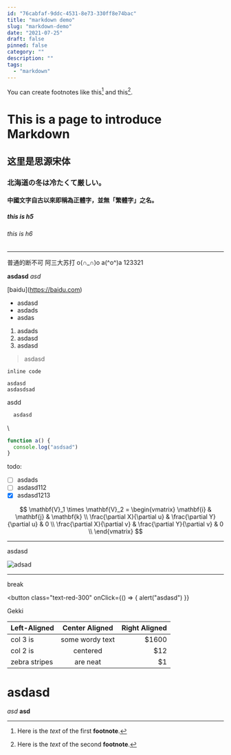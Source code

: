 ```yaml
---
id: "76cabfaf-9ddc-4531-8e73-330ff8e74bac"
title: "markdown demo"
slug: "markdown-demo"
date: "2021-07-25"
draft: false
pinned: false
category: ""
description: ""
tags:
  - "markdown"
---
```


You can create footnotes like this[^fn1] and this[^fn2].

# This is a page to introduce Markdown

## 这里是思源宋体

### <span class="text-red-300">北海道</span>の冬は冷たくて厳しい。

#### 中國文字自古以來即稱為正體字，並無「繁體字」之名。

##### this is h5

###### this is h6

---

普通的断不可
阿三大苏打
o(∩_∩)o
a(^o^)a
123321

**asdasd**
_asd_

\[baidu](https://baidu.com)

- asdasd
- asdads
- asdas

1. asdads
2. asdasd
3. asdasd

> asdasd

`inline code`

    asdasd
    asdasdsad

asdd

```bash
  asdasd
```

\

```javascript
function a() {
  console.log("asdsad")
}
```

todo:

- [ ] asdads
- [ ] asdasd112
- [x] asdasd1213

$$
\mathbf{V}_1 \times \mathbf{V}_2 =  \begin{vmatrix}
\mathbf{i} & \mathbf{j} & \mathbf{k} \\
\frac{\partial X}{\partial u} &  \frac{\partial Y}{\partial u} & 0 \\
\frac{\partial X}{\partial v} &  \frac{\partial Y}{\partial v} & 0 \\
\end{vmatrix}
$$

---

asdasd

![adsad](https://upload.wikimedia.org/wikipedia/commons/thumb/e/eb/Ash_Tree_-_geograph.org.uk_-_590710.jpg/220px-Ash_Tree_-_geograph.org.uk_-_590710.jpg)

---

break

<button
  class="text-red-300"
  onClick={() => {
    alert("asdasd")
  }}
>
  Gekki
</button>

| Left-Aligned  | Center Aligned  | Right Aligned |
| :------------ | :-------------: | ------------: |
| col 3 is      | some wordy text |         $1600 |
| col 2 is      |    centered     |           $12 |
| zebra stripes |    are neat     |            $1 |

[^fn1]: Here is the _text_ of the first **footnote**.
[^fn2]: Here is the _text_ of the second **footnote**.

<h1>asdasd</h1>
<em>asd</em>
<strong>asd</strong>
